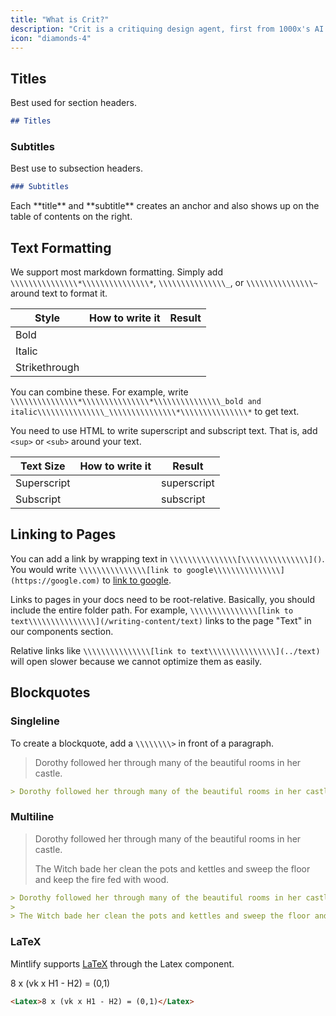 ```yaml
---
title: "What is Crit?"
description: "Crit is a critiquing design agent, first from 1000x's AI design suite."
icon: "diamonds-4"
---
```


## Titles

Best used for section headers.

```md
## Titles
```

### Subtitles

Best use to subsection headers.

```md
### Subtitles
```

<Tip>
  Each **title** and **subtitle** creates an anchor and also shows up on the table of contents on the right.
</Tip>

## Text Formatting

We support most markdown formatting. Simply add `\\\\\\\\\\\\\\\*\\\\\\\\\\\\\\\*`, `\\\\\\\\\\\\\\\_`, or `\\\\\\\\\\\\\\\~` around text to format it.

| Style         | How to write it | Result |
| ------------- | --------------- | ------ |
| Bold          |                 |        |
| Italic        |                 |        |
| Strikethrough |                 |        |

You can combine these. For example, write `\\\\\\\\\\\\\\\*\\\\\\\\\\\\\\\*\\\\\\\\\\\\\\\_bold and italic\\\\\\\\\\\\\\\_\\\\\\\\\\\\\\\*\\\\\\\\\\\\\\\*` to get  text.

You need to use HTML to write superscript and subscript text. That is, add `<sup>` or `<sub>` around your text.

| Text Size   | How to write it | Result      |
| ----------- | --------------- | ----------- |
| Superscript |                 | superscript |
| Subscript   |                 | subscript   |

## Linking to Pages

You can add a link by wrapping text in `\\\\\\\\\\\\\\\[\\\\\\\\\\\\\\\]()`. You would write `\\\\\\\\\\\\\\\[link to google\\\\\\\\\\\\\\\](https://google.com)` to [link to google](https://google.com).

Links to pages in your docs need to be root-relative. Basically, you should include the entire folder path. For example, `\\\\\\\\\\\\\\\[link to text\\\\\\\\\\\\\\\](/writing-content/text)` links to the page "Text" in our components section.

Relative links like `\\\\\\\\\\\\\\\[link to text\\\\\\\\\\\\\\\](../text)` will open slower because we cannot optimize them as easily.

## Blockquotes

### Singleline

To create a blockquote, add a `\\\\\\\\>` in front of a paragraph.

> Dorothy followed her through many of the beautiful rooms in her castle.

```md
> Dorothy followed her through many of the beautiful rooms in her castle.
```

### Multiline

> Dorothy followed her through many of the beautiful rooms in her castle.
>
> The Witch bade her clean the pots and kettles and sweep the floor and keep the fire fed with wood.

```md
> Dorothy followed her through many of the beautiful rooms in her castle.
>
> The Witch bade her clean the pots and kettles and sweep the floor and keep the fire fed with wood.
```

### LaTeX

Mintlify supports [LaTeX](https://www.latex-project.org) through the Latex component.

<Latex>
  8 x (vk x H1 - H2) = (0,1)
</Latex>

```md
<Latex>8 x (vk x H1 - H2) = (0,1)</Latex>
```